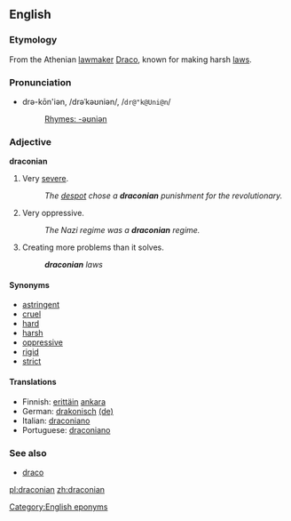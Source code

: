 ==English==
===Etymology===
From the Athenian [[lawmaker]] [[w:Draco|Draco]], known for making harsh [[law]]s.

===Pronunciation===
*drə-kōn'iən, /drəˈkəʊniən/, /<tt>dr@"k@Uni@n</tt>/
*:[[Rhymes:English:-əʊniən|Rhymes: -əʊniən]]

===Adjective===
'''draconian'''

# Very [[severe]].
#:''The [[despot]] chose a '''draconian''' punishment for the revolutionary.''
# Very oppressive.
#:''The Nazi regime was a '''draconian''' regime.''
# Creating more problems than it solves.
#:'''''draconian''' laws''

====Synonyms====
*[[astringent]]
*[[cruel]]
*[[hard]]
*[[harsh]]
*[[oppressive]]
*[[rigid]]
*[[strict]]

====Translations====
*Finnish: [[erittäin]] [[ankara]]
*German: [[drakonisch]] [[:de:drakonisch|(de)]] 
*Italian: [[draconiano]]
*Portuguese: [[draconiano]]

===See also===
*[[draco]]<!-- latin for "dragon" -->

[[Category:English eponyms]]

[[pl:draconian]]
[[zh:draconian]]